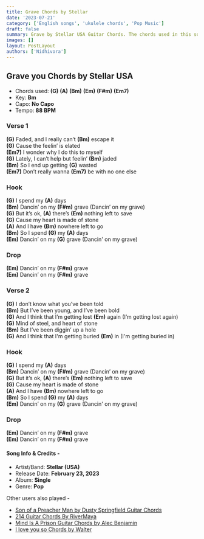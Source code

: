 ```yaml
---
title: Grave Chords by Stellar
date: '2023-07-21'
category: ['English songs', 'ukulele chords', 'Pop Music']
draft: false
summary: Grave by Stellar USA Guitar Chords. The chords used in this song are (G) (A) (Bm) (Em) (F#m) (Em7). The key of this song is Bm.
images: []
layout: PostLayout
authors: ['Nidhivora']
---
```


## Grave you Chords by Stellar USA

- Chords used: **(G)** **(A)** **(Bm)** **(Em)** **(F#m)** **(Em7)**
- Key: **Bm**
- Capo: **No Capo**
- Tempo: **88 BPM**

### Verse 1

**(G)** Faded, and I really can’t **(Bm)** escape it\
**(G)** Cause the feelin’ is elated\
**(Em7)** I wonder why I do this to myself\
**(G)** Lately, I can’t help but feelin’ **(Bm)** jaded\
**(Bm)** So I end up getting **(G)** wasted\
**(Em7)** Don’t really wanna **(Em7)** be with no one else

### Hook

**(G)** I spend my **(A)** days\
**(Bm)** Dancin’ on my **(F#m)** grave (Dancin’ on my grave)\
**(G)** But it’s ok, **(A)** there’s **(Em)** nothing left to save\
**(G)** Cause my heart is made of stone\
**(A)** And I have **(Bm)** nowhere left to go\
**(Bm)** So I spend **(G)** my **(A)** days\
**(Em)** Dancin’ on my **(G)** grave (Dancin' on my grave)

### Drop

**(Em)** Dancin’ on my **(F#m)** grave\
**(Em)** Dancin’ on my **(F#m)** grave

### Verse 2

**(G)** I don’t know what you’ve been told\
**(Bm)** But I’ve been young, and I’ve been bold\
**(G)** And I think that I’m getting lost **(Em)** again (I’m getting lost again)\
**(G)** Mind of steel, and heart of stone\
**(Bm)** But I’ve been diggin’ up a hole\
**(G)** And I think that I'm getting buried **(Em)** in (I'm getting buried in)

### Hook

**(G)** I spend my **(A)** days\
**(Bm)** Dancin’ on my **(F#m)** grave (Dancin’ on my grave)\
**(G)** But it’s ok, **(A)** there’s **(Em)** nothing left to save\
**(G)** Cause my heart is made of stone\
**(A)** And I have **(Bm)** nowhere left to go\
**(Bm)** So I spend **(G)** my **(A)** days\
**(Em)** Dancin’ on my **(G)** grave (Dancin' on my grave)

### Drop

**(Em)** Dancin’ on my **(F#m)** grave\
**(Em)** Dancin’ on my **(F#m)** grave

#### Song Info & Credits -

- Artist/Band: **Stellar (USA)**
- Release Date: **February 23, 2023**
- Album: **Single**
- Genre: **Pop**

Other users also played -

- [Son of a Preacher Man by Dusty Springfield Guitar Chords](https://www.chordsco.com/chords/son-of-a-preacher-man-by-dusty-springfield-guitar-chords)
- [214 Guitar Chords By RiverMaya](https://www.chordsco.com/chords/214-guitar-chords-by-river-maya)
- [Mind Is A Prison Guitar Chords by Alec Benjamin](https://www.chordsco.com/chords/mind-is-a-prison-guitar-chords-by-alec-benjamin)
- [I love you so Chords by Walter](https://www.chordsco.com/chords/i-love-you-so-chords-by-walter)
